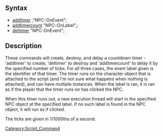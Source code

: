 [[Category:Script_Command]]
==Syntax==
* [[addtimer]] <ticks>,"NPC::OnEvent";
* [[addtimercount]] "NPC::OnLabel",<ticks>;
* [[deltimer]] "NPC::OnEvent";
==Description==
These commands will create, destroy, and delay a countdown timer - 'addtimer' to
create, 'deltimer' to destroy and 'addtimercount' to delay it by the specified
number of ticks. For all three cases, the event label given is the identifier of
that timer. The timer runs on the character object that is attached to the script (and I'm not sure what happens when nothing is attached), and can have multiple instances. When the label is ran, it is ran as if the player that the timer runs on has clicked the NPC.

When this timer runs out, a new execution thread will start in the specified NPC
object at the specified label. If no such label is found in the NPC object, it
will run as if clicked.

The ticks are given in 1/1000ths of a second.
